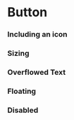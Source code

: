 
<Meta title="Docs/Buttons" component={Button} />

# Button

<Canvas>
  <Story id='components-button--basic' />
</Canvas>

### Including an icon

<Canvas>
  <Story id='components-button--with-icon' />
</Canvas>

### Sizing

<Canvas>
  <Story id="components-button--small" />
</Canvas>

### Overflowed Text

<Canvas>
  <Story id="components-button--overflow" />
</Canvas>

### Floating

<Canvas>
  <Story id="components-button--floating-buttons" />
</Canvas>

### Disabled

<Canvas>
  <Story id="components-button--disabled" />
</Canvas>


<ArgsTable tabs={Button} />
